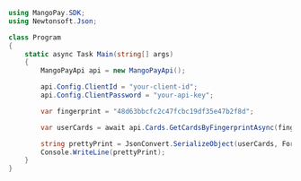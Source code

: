 ```csharp .NET 
using MangoPay.SDK;
using Newtonsoft.Json;

class Program
{
    static async Task Main(string[] args)
    {
        MangoPayApi api = new MangoPayApi();

        api.Config.ClientId = "your-client-id";
        api.Config.ClientPassword = "your-api-key";

        var fingerprint = "48d63bbcfc2c47fcbc19df35e47b2f8d";

        var userCards = await api.Cards.GetCardsByFingerprintAsync(fingerprint, null, null);

        string prettyPrint = JsonConvert.SerializeObject(userCards, Formatting.Indented);
        Console.WriteLine(prettyPrint);
    }
}
```